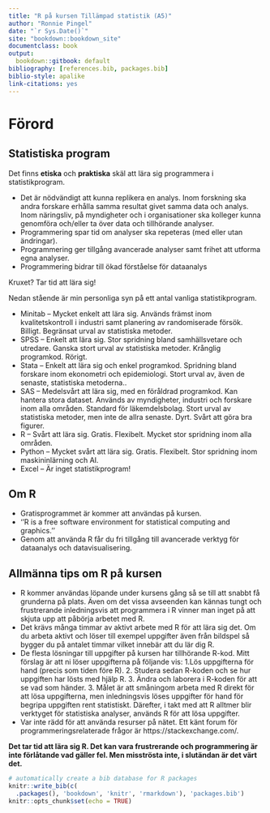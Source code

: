 ```yaml
--- 
title: "R på kursen Tillämpad statistik (A5)"
author: "Ronnie Pingel"
date: "`r Sys.Date()`"
site: "bookdown::bookdown_site"
documentclass: book
output:
  bookdown::gitbook: default
bibliography: [references.bib, packages.bib]
biblio-style: apalike
link-citations: yes
---
```


# Förord

## Statistiska program
Det finns **etiska** och **praktiska** skäl att lära sig programmera i statistikprogram.

+ Det är nödvändigt att kunna replikera en analys. Inom forskning ska andra forskare erhålla samma resultat givet samma data och analys. Inom näringsliv, på myndigheter och i organisationer ska kolleger kunna genomföra och/eller ta över data och tillhörande analyser. 
+ Programmering spar tid om analyser ska repeteras (med eller utan ändringar).
+ Programmering ger tillgång avancerade analyser samt frihet att utforma egna analyser.
+ Programmering bidrar till ökad förståelse för dataanalys

Kruxet? Tar tid att lära sig! 

Nedan stående är min personliga syn på ett antal vanliga statistikprogram.

+ Minitab -- Mycket enkelt att lära sig. Används främst inom kvalitetskontroll i industri samt planering av randomiserade försök. Billigt. Begränsat urval av statistiska metoder.
+ SPSS -- Enkelt att lära sig. Stor spridning bland samhällsvetare och utredare. Ganska stort urval av statistiska metoder. Krånglig programkod. Rörigt.
+ Stata -- Enkelt att lära sig och enkel programkod. Spridning bland forskare inom ekonometri och epidemiologi.  Stort urval av, även de senaste, statistiska metoderna..
+ SAS -- Medelsvårt att lära sig, med en föråldrad programkod. Kan hantera stora dataset. Används av myndigheter, industri och forskare inom alla områden. Standard för läkemdelsbolag. Stort urval av statistiska metoder, men inte de allra senaste. Dyrt. Svårt att göra bra figurer.
+ R -- Svårt att lära sig. Gratis. Flexibelt. Mycket stor spridning inom alla områden.
+ Python -- Mycket svårt att lära sig. Gratis. Flexibelt.  Stor spridning inom maskininlärning och AI.
+ Excel -- Är inget statistikprogram!



## Om R

+ Gratisprogrammet är kommer att användas på kursen.
+ ''R is a free software environment for statistical computing and graphics.''
+  Genom att använda R får du fri tillgång till avancerade verktyg för dataanalys och datavisualisering.


## Allmänna tips om R på kursen
+ R kommer användas löpande under kursens gång så se till	att snabbt få grunderna på plats. Även om det vissa avseenden kan kännas tungt och frustrerande inledningsvis att programmera i R vinner man inget på att skjuta upp att påbörja arbetet med R.
+ Det krävs många timmar av aktivt arbete med R för att lära sig det. Om du arbeta aktivt och löser till exempel uppgifter även från bildspel så bygger du på antalet timmar vilket innebär att du lär dig R.
+ De flesta lösningar till uppgifter på kursen har tillhörande R-kod. Mitt förslag är att ni löser uppgifterna på följande vis: 1.Lös uppgifterna för hand (precis som tiden före R). 2. Studera sedan R-koden och se hur uppgiften har lösts med hjälp R. 3. Ändra och laborera i R-koden för att se vad som händer. 3. Målet är att småningom arbeta med R direkt för att lösa uppgifterna, men inledningsvis löses uppgifter för hand för begripa uppgiften rent statistiskt. Därefter, i takt med att R alltmer blir verktyget för statistiska analyser, används R för att lösa uppgifter. 
+ Var inte rädd för att använda resurser på nätet. Ett känt forum för programmeringsrelaterade frågor är https://stackexchange.com/. 

**Det tar tid att lära sig R. Det kan vara frustrerande och programmering är inte förlåtande vad gäller fel. Men misströsta inte, i slutändan är det värt det.** 




```r
# automatically create a bib database for R packages
knitr::write_bib(c(
  .packages(), 'bookdown', 'knitr', 'rmarkdown'), 'packages.bib')
knitr::opts_chunk$set(echo = TRUE)
```
